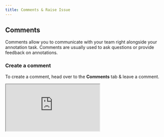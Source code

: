 ```yaml
---
title: Comments & Raise Issue
---
```


## Comments

Comments allow you to communicate with your team right alongside your annotation task. Comments are usually used to ask questions or provide feedback on annotations.&#x20;

### Create a comment

To create a comment, head over to the **Comments** tab & leave a comment.&#x20;

<Frame>
  <iframe className="w-full aspect-video" src="https://share.redbrickai.com/zshZ5b6G/embed" />
</Frame>

### Reply to a comment

You can organize threads of conversations on comments by replying to a specific comment. This is especially useful in organizing comments across stages in a project.&#x20;

<Frame>
  <iframe className="w-full aspect-video" src="https://share.redbrickai.com/zkpZ9qTz/embed" />
</Frame>

### Pin a comment

Often you may want to visually pin comments to some part of the image or annotation canvas. You can do so by **selecting** a comment and clicking the **pin** icon. After you drop a pin on the canvas, you can select the comment on the right sidebar to **jump to the pin location**.&#x20;

<Frame>
  <iframe className="w-full aspect-video" src="https://share.redbrickai.com/hPvBVlGf/embed" />
</Frame>

### Leave a comment on a label

You can reference a specific label entity in your comment by leaving a comment on that entity. To do so, select an entity, then go to the **Entity comments** section on the right sidebar and leave a comment there.&#x20;

All comments will appear in the main comments section (accessed from the top bar), and label-specific comments will also appear by selecting an entity within the Entity comments section.

<Frame>
  <iframe className="w-full aspect-video" src="https://share.redbrickai.com/gLPkHFdK/embed" />
</Frame>

### Resolving comments

Once you have completed a conversation thread or resolved the question/issues outlined in a comment, you can "resolve" the comment to visually differentiate the comment from others.&#x20;

<Frame>
  <iframe className="w-full aspect-video" src="https://share.redbrickai.com/WcwVMcW8/embed" />
</Frame>

## Raise Issue

Raise issue is a tool that allows annotators to _remove a task from their_ queue and ask Project Admins questions or help resolve the problem.&#x20;

<Frame>
  <img src="/assets/images/projects/raise-issue.png" alt="Raise Issue" />
</Frame>

<Warning>
Once an annotator raises an issue, they will not be able to access the task until the admin resolves it and sends it back to the annotator.&#x20;
</Warning>

Annotators can raise an issue from the labeling tool. Click on **skip task,** then **raise issue.**&#x20;

<Frame>
  <iframe className="w-full aspect-video" src="https://share.redbrickai.com/xBD3SDbY/embed" />
</Frame>

When an Admin opens an issue task, they will be able to see it in "view mode," i.e., the annotations will not be editable. Admins can respond to comments left by the annotators and send the task back to the labeler.&#x20;

<Frame>
  <iframe className="w-full aspect-video" src="https://share.redbrickai.com/W4pVXGL9/embed" />
</Frame>
